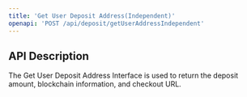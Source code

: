 ```yaml
---
title: 'Get User Deposit Address(Independent)'
openapi: 'POST /api/deposit/getUserAddressIndependent'
---
```


## API Description

The Get User Deposit Address Interface is used to return the deposit amount, blockchain information, and checkout URL.